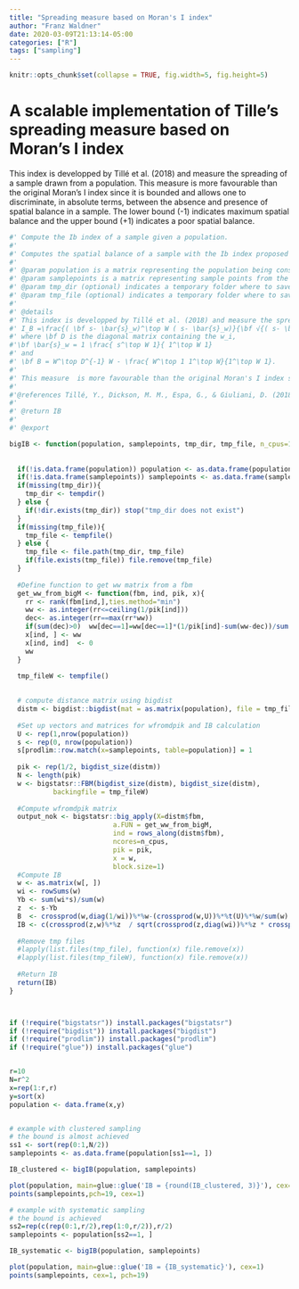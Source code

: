 ```yaml
---
title: "Spreading measure based on Moran's I index"
author: "Franz Waldner"
date: 2020-03-09T21:13:14-05:00
categories: ["R"]
tags: ["sampling"]
---
```


```r
knitr::opts_chunk$set(collapse = TRUE, fig.width=5, fig.height=5)
```

# A scalable implementation of Tille's spreading measure based on Moran's I index


This index is developped by Tillé et al. (2018) and measure the spreading of a sample drawn from a population. This measure  is more favourable than the original Moran's I index since it is bounded and allows one to discriminate, in absolute terms, between the absence and presence of spatial balance in a sample. The lower bound (-1) indicates maximum spatial balance and the upper bound (+1) indicates a poor spatial balance.


```r

#' Compute the Ib index of a sample given a population.
#'
#' Computes the spatial balance of a sample with the Ib index proposed by Tille et al. (2018). As the formula can generate large distance matrices, this function uses the \code{"bigstatsr"} and the \code{"bigdist"} packages.
#'
#' @param population is a matrix representing the population being considered
#' @param samplepoints is a matrix representing sample points from the population
#' @param tmp_dir (optional) indicates a temporary folder where to save the bigmatrices created in the process. If none is provided, the default temporary folder is used.
#' @param tmp_file (optional) indicates a temporary folder where to save the bigmatrices created in the process. If none is provided, a default temporary folder is created.
#' 
#' @details 
#' This index is developped by Tillé et al. (2018) and measure the spreading of a sample drawn from a population. It uses a corrected version of the traditional Moran's I index. Each row of the matrix \bf W should represents a stratum. Each stratum is defined by a particular unit and its neighbouring units. See wpik. The spatial balance measure is equal to
#' I_B =\frac{( \bf s- \bar{s}_w)^\top W ( s- \bar{s}_w)}{\bf √{( s- \bar{s}_w)^\top D ( s- \bar{s}_w) ( s- \bar{s}_w)^\top B ( s- \bar{s}_w)}},
#' where \bf D is the diagonal matrix containing the w_i,
#'\bf \bar{s}_w = 1 \frac{ s^\top W 1}{ 1^\top W 1}
#' and
#' \bf B = W^\top D^{-1} W - \frac{ W^\top 1 1^\top W}{1^\top W 1}.
#'
#' This measure  is more favourable than the original Moran's I index since it is bounded and allows one to discriminate, in absolute terms, between the absence and presence of spatial balance in a sample. The lower bound (-1) indicates maximum spatial balance and the upper bound (+1) indicates a poor spatial balance.
#' 
#'@references Tillé, Y., Dickson, M. M., Espa, G., & Giuliani, D. (2018). Measuring the spatial balance of a sample: A new measure based on Moran’s I index. Spatial Statistics, 23, 182-192.
#'
#' @return IB
#'
#' @export

bigIB <- function(population, samplepoints, tmp_dir, tmp_file, n_cpus=1){
  
  
  if(!is.data.frame(population)) population <- as.data.frame(population)
  if(!is.data.frame(samplepoints)) samplepoints <- as.data.frame(samplepoints)
  if(missing(tmp_dir)){
    tmp_dir <- tempdir()
  } else {
    if(!dir.exists(tmp_dir)) stop("tmp_dir does not exist")
  }
  if(missing(tmp_file)){
    tmp_file <- tempfile()
  } else {
    tmp_file <- file.path(tmp_dir, tmp_file)
    if(file.exists(tmp_file)) file.remove(tmp_file)
  }
  
  #Define function to get ww matrix from a fbm
  get_ww_from_bigM <- function(fbm, ind, pik, x){
    rr <- rank(fbm[ind,],ties.method="min")
    ww <- as.integer(rr<=ceiling(1/pik[ind]))
    dec<- as.integer(rr==max(rr*ww))
    if(sum(dec)>0)  ww[dec==1]=ww[dec==1]*(1/pik[ind]-sum(ww-dec))/sum(dec)
    x[ind, ] <- ww
    x[ind, ind]  <- 0
    ww
  }
  
  tmp_fileW <- tempfile()
  

  # compute distance matrix using bigdist
  distm <- bigdist::bigdist(mat = as.matrix(population), file = tmp_file)
  
  #Set up vectors and matrices for wfromdpik and IB calculation
  U <- rep(1,nrow(population))
  s <- rep(0, nrow(population)) 
  s[prodlim::row.match(x=samplepoints, table=population)] = 1
  
  pik <- rep(1/2, bigdist_size(distm))
  N <- length(pik)
  w <- bigstatsr::FBM(bigdist_size(distm), bigdist_size(distm), 
           backingfile = tmp_fileW)
  
  #Compute wfromdpik matrix
  output_nok <- bigstatsr::big_apply(X=distm$fbm, 
                          a.FUN = get_ww_from_bigM,
                          ind = rows_along(distm$fbm),
                          ncores=n_cpus,
                          pik = pik,
                          x = w,
                          block.size=1)
  #Compute IB
  w <- as.matrix(w[, ])
  wi <- rowSums(w)
  Yb <- sum(wi*s)/sum(w)
  z  <- s-Yb
  B  <- crossprod(w,diag(1/wi))%*%w-(crossprod(w,U))%*%t(U)%*%w/sum(w)
  IB <- c(crossprod(z,w)%*%z  / sqrt(crossprod(z,diag(wi))%*%z * crossprod(z,B)%*%z))
  
  #Remove tmp files
  #lapply(list.files(tmp_file), function(x) file.remove(x))
  #lapply(list.files(tmp_fileW), function(x) file.remove(x))
  
  #Return IB
  return(IB)
}	



if (!require("bigstatsr")) install.packages("bigstatsr")
if (!require("bigdist")) install.packages("bigdist")
if (!require("prodlim")) install.packages("prodlim")
if (!require("glue")) install.packages("glue")


r=10
N=r^2
x=rep(1:r,r)
y=sort(x)
population <- data.frame(x,y)


# example with clustered sampling
# the bound is almost achieved
ss1 <- sort(rep(0:1,N/2))
samplepoints <- as.data.frame(population[ss1==1, ])

IB_clustered <- bigIB(population, samplepoints)

plot(population, main=glue::glue('IB = {round(IB_clustered, 3)}'), cex=1)
points(samplepoints,pch=19, cex=1)

# example with systematic sampling
# the bound is achieved
ss2=rep(c(rep(0:1,r/2),rep(1:0,r/2)),r/2)
samplepoints <- population[ss2==1, ]

IB_systematic <- bigIB(population, samplepoints)

plot(population, main=glue::glue('IB = {IB_systematic}'), cex=1)
points(samplepoints, cex=1, pch=19)

```
